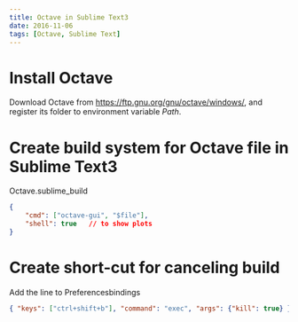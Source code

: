 ```yaml
---
title: Octave in Sublime Text3
date: 2016-11-06
tags: [Octave, Sublime Text]
---
```


# Install Octave
Download Octave from [https://ftp.gnu.org/gnu/octave/windows/](https://ftp.gnu.org/gnu/octave/windows/), and register its \bin folder to environment variable *Path*.

# Create build system for Octave file in Sublime Text3

Octave.sublime_build

```json
{
    "cmd": ["octave-gui", "$file"],
    "shell": true   // to show plots
}
```

# Create short-cut for canceling build
Add the line to Preferences\Key bindings

```json
{ "keys": ["ctrl+shift+b"], "command": "exec", "args": {"kill": true} },
```